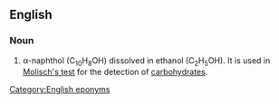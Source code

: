 ==English==

===Noun===
{{en-noun|-|head=[[Molisch]]'s [[reagent]]}}

# {{label|en|chemistry}} α-naphthol (C<sub>10</sub>H<sub>8</sub>OH) dissolved in ethanol (C<sub>2</sub>H<sub>5</sub>OH). It is used in [[w:Molisch's test|Molisch's test]] for the detection of [[carbohydrates]].

[[Category:English eponyms]]